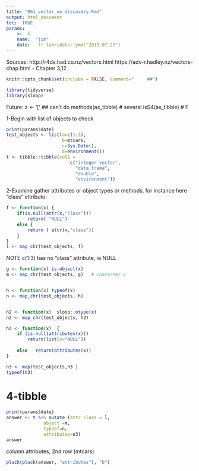 ```yaml
---
title: "061_vector_oo_discovery.Rmd"    
output: html_document
toc:  TRUE
params:
    x:  5
    name:  "jim"
    date:   !r lubridate::ymd("2019-07-27")
---
```



Sources:
http://r4ds.had.co.nz/vectors.html
https://adv-r.hadley.nz/vectors-chap.html
-  Chapter 3,12

```r
knitr::opts_chunk$set(include = FALSE, comment="     ##")
```

```r
library(tidyverse)
library(sloop)
```

Future:
z <- '['  ## can't do
methods(as_tibble)  # several
isS4(as_tibble)     # F

1-Begin with list of objects to check
```r
print(params$date)
test_objects <- list(a=c(1:3), 
                     b=mtcars, 
                     c=Sys.Date(), 
                     d=environment())
t <- tibble::tibble(col1 = 
                        c("integer vector",
                          "data.frame",
                          "double", 
                          "environment")) 
```

2-Examine gather attributes or object types or methods,
for instance here "class" attribute:

```r
f <- function(x) {
    if(is.null(attr(x,"class"))) 
        return( "NULL") 
    else {
        return ( attr(x,"class"))
    }
}      
l <- map_chr(test_objects, f)
```

NOTE c(1:3) has no "class" attribute, ie NULL

```r
g <- function(x) is.object(x)
m <- map_chr(test_objects, g)   # character v


h <- function(x) typeof(x)
n <- map_chr(test_objects, h)


h2 <- function(x)  sloop::otype(x)
n2 <- map_chr(test_objects, h2)

h3 <- function(x)  {
    if (is.null(attributes(x))) 
        return(list(x="NULL"))
    
    else   return(attributes(x))
} 

n3 <- map(test_objects,h3 )
typeof(n3)

```

# 4-tibble
```r
print(params$date)
answer <- t %>% mutate (attr_class = l,
              object =m,
              typeof=n,
              attributes=n3)
answer
```

column attributes, 2nd row (mtcars)
```r
pluck(pluck(answer, "attributes"), "b")

```
